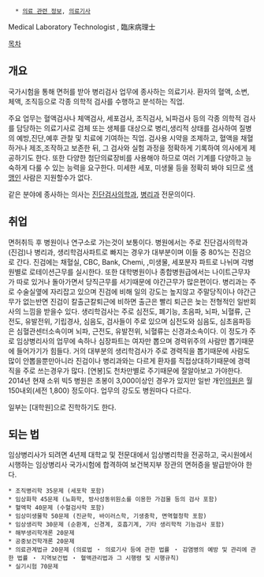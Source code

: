    * [[의료 관련 정보]], [[의료기사]]

Medical Laboratory Technologist , 臨床病理士 

[[목차]]

== 개요 ==
국가시험을 통해 면허를 받아 병리검사 업무에 종사하는 의료기사. 환자의 혈액, 소변, 체액, 조직등으로 각종 의학적 검사를 수행하고 분석하는 직업.

주요 업무는 혈액검사나 체액검사, 세포검사, 조직검사, 뇌파검사 등의 각종 의학적 검사를 담당하는 의료기사로 검체 또는 생체를 대상으로 병리,생리적 상태를 검사하여 질병의 예방,진단,예후 관찰 및 치료에 기여하는 직업. 검사용 시약을 조제하고, 혈액을 채혈하거나 제조,조작하고 보존한 뒤, 그 검사와 실험 과정을 정확하게 기록하여 의사에게 제공하기도 한다. 또한 다양한 첨단의료장비를 사용해야 하므로 여러 기계를 다양하고 능숙하게 다룰 수 있는 능력을 요구한다. 미세한 세포, 미생물 등을 정확히 봐야 되므로 [[색맹]]인 사람은 지원할수가 없다.

같은 분야에 종사하는 의사는 [[진단검사의학과]], [[병리과]] 전문의이다.

== 취업 ==
면허취득 후 병원이나 연구소로 가는것이 보통이다. 
병원에서는 주로 진단검사의학과(진검)나 병리과, 생리학검사파트로 빠지는 경우가 대부분이며 이들 중 80%는 진검으로 간다. 진검에는 채혈실, CBC, Bank, Chemi, ,미생물, 세포분자 파트로 나뉘며 각병원별로 로테이션근무를 실시한다. 또한 대학병원이나 종합병원급에서는 나이트근무자가 따로 있거나 돌아가면서 당직근무를 서기때문에 야간근무가 많은편이다. 병리과는 주로 수술실옆에 자리잡고 있으며 진검에 비해 일의 강도는 높지않고 주말당직이나 야간근무가 없는반면 진검이 칼출근칼퇴근에 비하면 출근은 빨리 퇴근은 늦는 전형적인 일반회사의 느낌을 받을수 있다. 생리학검사는 주로 심전도, 폐기능, 초음파, 뇌파, 뇌혈류, 근전도, 유발전위, 기립경사, 심음도, 검사들이 주로 있으며 심전도와 심음도, 심초음파등은 심혈관센터소속이며 뇌파, 근전도, 유발전위, 뇌혈류는 신경과소속이다. 
이 정도가 주로 임상병리사의 업무에 속하나 심장파트는 여자만 뽑으며 경력위주의 사람만 뽑기때문에 들어가기가 힘들다. 거의 대부분의 생리학검사가 주로 경력직을 뽑기때문에 사람도 많이 안뽑을뿐만아니라 진검이나 병리과와는 다르게 환자를 직접상대하기때문에 경력직을 주로 쓰는경우가 많다. 
[연봉]도 천차만별로 주기때문에 잘알아보고 가야한다. 2014년 현재 소위 빅5 병원은 초봉이 3,000이상인 경우가 있지만 일반 개인[[의원]]은 월 150내외(세전 1,800) 정도이다. 업무의 강도도 병원마다 다르다.

일부는 [대학원]으로 진학하기도 한다.

== 되는 법 ==
임상병리사가 되려면 4년제 대학교 및 전문대에서 임상병리학을 전공하고, 국시원에서 시행하는 임상병리사 국가시험에 합격하여 보건복지부 장관의 면허증을 발급받아야 한다.

 * 조직병리학 35문제 (세포학 포함)
 * 임상화학 45문제 (뇨화학, 방사성동위원소를 이용한 가검물 등의 검사 포함)
 * 혈액학 40문제 (수혈검사학 포함)
 * 임상미생물학 50문제 (진균학, 바이러스학, 기생충학, 면역혈청학 포함)
 * 임상생리학 30문제 (순환계, 신경계, 호흡기계, 기타 생리학적 기능검사 포함)
 * 해부생리학개론 20문제
 * 공중보건학개론 20문제
 * 의료관계법규 20문제 (의료법 ‧ 의료기사 등에 관한 법률 ‧ 감염병의 예방 및 관리에 관한 법률 ‧ 지역보건법 ‧ 혈액관리법과 그 시행령 및 시행규칙)
 * 실기시험 70문제
